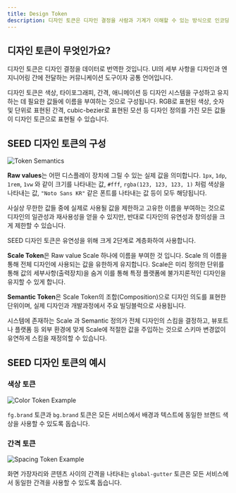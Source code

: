 ```yaml
---
title: Design Token
description: 디자인 토큰은 디자인 결정을 사람과 기계가 이해할 수 있는 방식으로 인코딩하는 방법입니다.
---
```


## 디자인 토큰이 무엇인가요?

디자인 토큰은 디자인 결정을 데이터로 번역한 것입니다. UI의 세부 사항을 디자인과 엔지니어링 간에 전달하는 커뮤니케이션 도구이자 공통 언어입니다.

디자인 토큰은 색상, 타이포그래피, 간격, 애니메이션 등 디자인 시스템을 구성하고 유지하는 데 필요한 값들에 이름을 부여하는 것으로 구성됩니다. RGB로 표현된 색상, 숫자 및 단위로 표현된 간격, cubic-bezier로 표현된 모션 등 디자인 정의를 가진 모든 값들이 디자인 토큰으로 표현될 수 있습니다.


## SEED 디자인 토큰의 구성

![Token Semantics](/docs/token-semantics.png)

**Raw values**는 어떤 디스플레이 장치에 그릴 수 있는 실제 값을 의미합니다. `1px`, `1dp`, `1rem`, `1vw` 와 같이 크기를 나타내는 값, `#fff`, `rgba(123, 123, 123, 1)` 처럼 색상을 나타내는 값, `"Noto Sans KR"` 같은 폰트를 나타내는 값 등이 모두 해당됩니다.

사실상 무한한 값들 중에 실제로 사용될 값을 제한하고 고유한 이름을 부여하는 것으로 디자인의 일관성과 재사용성을 얻을 수 있지만, 반대로 디자인의 유연성과 창의성을 크게 제한할 수 있습니다.

SEED 디자인 토큰은 유연성을 위해 크게 2단계로 계층화하여 사용합니다.

**Scale Token**은 Raw value Scale 하나에 이름을 부여한 것 입니다. Scale 의 이름을 통해 전체 디자인에 사용되는 값을 유한하게 유지합니다. Scale은 미리 정의한 단위를 통해 값의 세부사항(출력장치)을 숨겨 이를 통해 특정 플랫폼에 불가지론적인 디자인을 유지할 수 있게 합니다.

**Semantic Token**은 Scale Token의 조합(Composition)으로 디자인 의도를 표현한 단위이며, 실제 디자인과 개발과정에서 주요 빌딩블럭으로 사용됩니다.

시스템에 존재하는 Scale 과 Semantic 정의가 전체 디자인의 스킴을 결정하고, 뷰포트나 플랫폼 등 외부 환경에 맞게 Scale에 적절한 값을 주입하는 것으로 스키마 변경없이 유연하게 스킴을 재정의할 수 있습니다.


## SEED 디자인 토큰의 예시

### 색상 토큰

![Color Token Example](/docs/token-example-1.png)

`fg.brand` 토큰과 `bg.brand` 토큰은 모든 서비스에서 배경과 텍스트에 동일한 브랜드 색상을 사용할 수 있도록 돕습니다.

### 간격 토큰

![Spacing Token Example](/docs/token-example-2.png)

화면 가장자리와 콘텐츠 사이의 간격을 나타내는 `global-gutter` 토큰은 모든 서비스에서 동일한 간격을 사용할 수 있도록 돕습니다.
